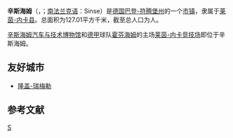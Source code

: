 {{noteTA|G1=德国地名|G2=Landkreis|G3=单位}}
{{Infobox Germany municipality
|region = [[卡尔斯鲁厄行政区|卡尔斯鲁厄行政区]]
|district =[[莱茵-内卡县|莱茵-内卡县]]
}}
'''辛斯海姆'''（{{lang-de|Sinsheim}}，{{IPA-de|ˈzɪnshaɪ̯m}}；[[南法兰克语|南法兰克语]]：Sinse）是[[德国|德国]][[巴登-符腾堡州|巴登-符腾堡州]]的一个[[市镇_(德国)|市镇]]，隶属于[[莱茵-内卡县|莱茵-内卡县]]。总面积为127.01平方千米，截至{{wikidata|qualifier|P1082|P585}}总人口为{{wikidata|property|normal+|P1082}}人。

[[辛斯海姆汽车与技术博物馆|辛斯海姆汽车与技术博物馆]]和[[德甲|德甲]]球队[[霍芬海姆足球俱乐部|霍芬海姆]]的主场[[莱茵-内卡竞技场|莱茵-内卡竞技场]]即位于辛斯海姆。

==友好城市==
* {{FRA}} [[隆盖-瑞梅勒|隆盖-瑞梅勒]]

== 参考文献 ==
{{Reflist}}

{{Authority control}}
{{Germany-geo-stub}}
[[Category:巴登-符腾堡州市镇|S]]